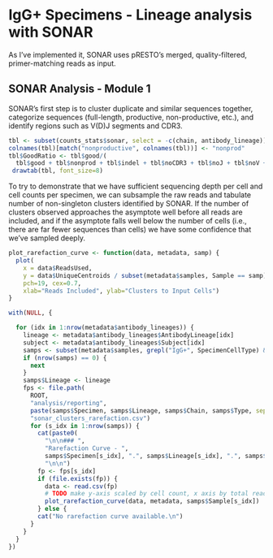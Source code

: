 # IgG+ Specimens - Lineage analysis with SONAR

As I've implemented it, SONAR uses pRESTO's merged, quality-filtered,
primer-matching reads as input.

## SONAR Analysis - Module 1


SONAR's first step is to cluster duplicate and similar sequences together,
categorize sequences (full-length, productive, non-productive, etc.), and
identify regions such as V(D)J segments and CDR3.


```r
tbl <- subset(counts_stats$sonar, select = -c(chain, antibody_lineage))
colnames(tbl)[match("nonproductive", colnames(tbl))] <- "nonprod"
tbl$GoodRatio <- tbl$good/(
  tbl$good + tbl$nonprod + tbl$indel + tbl$noCDR3 + tbl$noJ + tbl$noV + tbl$stop)
 drawtab(tbl, font_size=8)
```

To try to demonstrate that we have sufficient sequencing depth per cell and cell
counts per specimen, we can subsample the raw reads and tabulate number of
non-singleton clusters identified by SONAR.  If the number of clusters observed 
approaches the asymptote well before all reads are included, and if the
asymptote falls well below the number of cells (i.e., there are far fewer
sequences than cells) we have some confidence that we've sampled deeply.

```r

plot_rarefaction_curve <- function(data, metadata, samp) {
  plot(
    x = data$ReadsUsed,
    y = data$UniqueCentroids / subset(metadata$samples, Sample == samp)$SpecimenCellCount,
    pch=19, cex=0.7,
    xlab="Reads Included", ylab="Clusters to Input Cells")
}

with(NULL, {

  for (idx in 1:nrow(metadata$antibody_lineages)) {
    lineage <- metadata$antibody_lineages$AntibodyLineage[idx]
    subject <- metadata$antibody_lineages$Subject[idx]
    samps <- subset(metadata$samples, grepl("IgG+", SpecimenCellType) & SpecimenSubject == subject)
    if (nrow(samps) == 0) {
      next
    }
    samps$Lineage <- lineage
    fps <- file.path(
      ROOT,
      "analysis/reporting",
      paste(samps$Specimen, samps$Lineage, samps$Chain, samps$Type, sep = "."),
      "sonar_clusters_rarefaction.csv")
      for (s_idx in 1:nrow(samps)) {
        cat(paste0(
          "\n\n### ",
          "Rarefaction Curve - ",
          samps$Specimen[s_idx], ".", samps$Lineage[s_idx], ".", samps$Chain[s_idx], ".", samps$Type[s_idx]),
          "\n\n")
        fp <- fps[s_idx]
        if (file.exists(fp)) {
          data <- read.csv(fp)
          # TODO make y-axis scaled by cell count, x axis by total reads
          plot_rarefaction_curve(data, metadata, samps$Sample[s_idx])
        } else {
        cat("No rarefaction curve available.\n")
      }
    }
  }
})
```